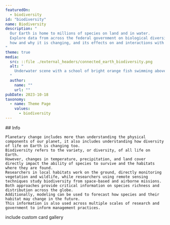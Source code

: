 ```yaml
---
featuredOn:
  - biodiversity 
id: "biodiversity"
name: Biodiversity
description: "
  Our Earth is home to millions of species on land and in water.
  Explore data from across the federal government on biological diversity,
  how and why it is changing, and its effects on and interactions with the Earth system.
"
theme: true
media:
  src: ::file ./external_headers/connected_earth_biodiversity.png
  alt: "
    Underwater scene with a school of bright orange fish swimming above a colorful coral reef. The reef is a vibrant tapestry of purple, pink, and green hues, teeming with marine life and set against a dark blue ocean backdrop.
  "
  author:
    name: ""
    url: ""
pubDate: 2023-10-18
taxonomy:
  - name: Theme Page
    values:
      - biodiversity
---
```


<Block>
  <Prose>
    ## Info

    Planetary change includes more than understanding the physical components of our planet, it also includes understanding how diversity of life on Earth is changing too.
    Biodiversity refers to the variety, or diversity, of all life on Earth.
    However, changes in temperature, precipitation, and land cover directly impact the ability of species to survive and the habitats where they are found.
    Researchers in local habitats work on the ground, directly monitoring vegetation and wildlife, while researchers using remote sensing techniques study biodiversity from space-based and airborne missions.
    Both approaches provide critical information on species richness and distribution across the globe.
    Additionally, modeling can be used to forecast how species and their habitat may change in the future.
    This information is also used across multiple scales of research and government to inform management practices.
  </Prose>
</Block>

<Block type="wide">
  <Prose> include custom card gallery </Prose>
</Block>